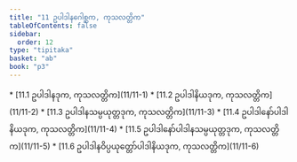 ```yaml
---
title: "11 ဥပါဒါနဂေါစ္ဆက, ကုသလတ္တိက"
tableOfContents: false
sidebar:
  order: 12
type: "tipitaka"
basket: "ab"
book: "p3"
---
```



<DynamicBreadcrumb />



<TableOfContents book="p3" section="11">
* [11.1 ဥပါဒါနဒုက, ကုသလတ္တိက](11/11-1)
* [11.2 ဥပါဒါနိယဒုက, ကုသလတ္တိက](11/11-2)
* [11.3 ဥပါဒါနသမ္ပယုတ္တဒုက, ကုသလတ္တိက](11/11-3)
* [11.4 ဥပါဒါနော်ပါဒါနိယဒုက, ကုသလတ္တိက](11/11-4)
* [11.5 ဥပါဒါနော်ပါဒါနသမ္ပယုတ္တဒုက, ကုသလတ္တိက](11/11-5)
* [11.6 ဥပါဒါနဝိပ္ပယုတ္တော်ပါဒါနိယဒုက, ကုသလတ္တိက](11/11-6)
</TableOfContents>